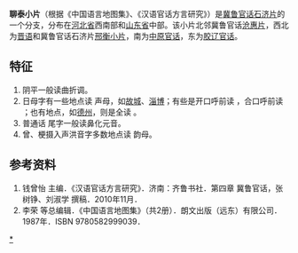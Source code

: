 '''聊泰小片'''（根据《中国语言地图集》、《汉语官话方言研究》）是[[冀鲁官话|冀鲁官话]][[石济片|石济片]]的一个分支，分布在[[河北省|河北省]]西南部和[[山东省|山东省]]中部。该小片北邻冀鲁官话[[沧惠片|沧惠片]]，西北为[[晋语|晋语]]和冀鲁官话石济片[[邢衡小片|邢衡小片]]，南为[[中原官话|中原官话]]，东为[[胶辽官话|胶辽官话]]。

==特征==
#阴平一般读曲折调。
#日母字有一些地点读 {{IPA|/l/}} 声母，如[[故城|故城]]、[[淄博|淄博]]；有些是开口呼前读 {{IPA|/ʐ/}}，合口呼前读 {{IPA|/l/}}；也有地点，如[[德州|德州]]，则是全读 {{IPA|/ʐ/}}。
#普通话 {{IPA|/n/}} 尾字一般读鼻化元音。
#曾、梗摄入声洪音字多数地点读 {{IPA|/ei/}} 韵母。

==参考资料==
#钱曾怡 主编．《汉语官话方言研究》．济南：齐鲁书社．第四章 冀鲁官话，张树铮、刘淑学 撰稿．2010年11月．
#李荣 等总编辑．《中国语言地图集》（共2册）．朗文出版（远东）有限公司．1987年．ISBN 9780582999039．

{{官話}}

[[分类:冀鲁官话|*]]